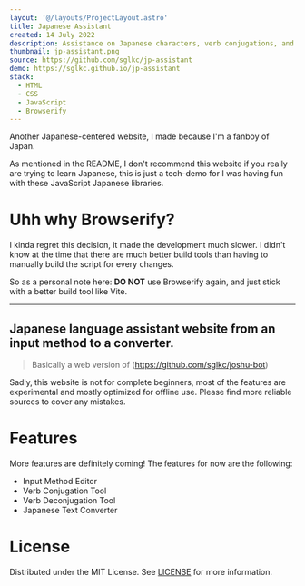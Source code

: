 ```yaml
---
layout: '@/layouts/ProjectLayout.astro'
title: Japanese Assistant
created: 14 July 2022
description: Assistance on Japanese characters, verb conjugations, and romanization
thumbnail: jp-assistant.png
source: https://github.com/sglkc/jp-assistant
demo: https://sglkc.github.io/jp-assistant
stack:
  - HTML
  - CSS
  - JavaScript
  - Browserify
---
```


Another Japanese-centered website, I made because I'm a fanboy of Japan.

As mentioned in the README, I don't recommend this website if you really are
trying to learn Japanese, this is just a tech-demo for I was having fun with
these JavaScript Japanese libraries.

# Uhh why Browserify?

I kinda regret this decision, it made the development much slower. I didn't
know at the time that there are much better build tools than having to manually
build the script for every changes.

So as a personal note here: **DO NOT** use Browserify again, and just stick with a
better build tool like Vite.

---

## Japanese language assistant website from an input method to a converter.

> Basically a web version of (https://github.com/sglkc/joshu-bot)

Sadly, this website is not for complete beginners, most of the features are
experimental and mostly optimized for offline use. Please find more reliable
sources to cover any mistakes.

# Features

More features are definitely coming! The features for now are the following:
- Input Method Editor
- Verb Conjugation Tool
- Verb Deconjugation Tool
- Japanese Text Converter

# License

Distributed under the MIT License. See [LICENSE](LICENSE) for more information.
